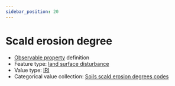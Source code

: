```yaml
---
sidebar_position: 20
---
```



# Scald erosion degree

- [Observable property](/viewers/dawe-vocabs?uri=https://linked.data.gov.au/def/nrm/9c8486f2-d97e-40cf-aadb-66082452af54) definition
- Feature type: [land surface disturbance](http://linked.data.gov.au/def/tern-cv/7e256d28-e686-4b6a-b64a-ac1b1a8f164d)
- Value type: [IRI](https://w3id.org/tern/ontologies/tern/IRI)
- Categorical value collection: [Soils scald erosion degrees codes](/viewers/dawe-vocabs?uri=https://linked.data.gov.au/def/nrm/941e13e1-1bb3-471b-8502-9dc366c1dbf7)

<Example
  protocolModule="plot-soil-description"
  observableProperty="https://linked.data.gov.au/def/nrm/9c8486f2-d97e-40cf-aadb-66082452af54"
/>
